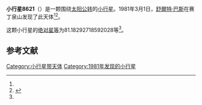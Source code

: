 {{Infobox planet
| bgcolour = #FFFFC0
| name = 8621
| symbol = 
| image = 
| caption = 
| discovery = yes
| discovery_ref = 
| discoverer = [[舒爾特·巴斯|舒爾特·巴斯]]
| discovery_site = [[赛丁泉山|赛丁泉山]] 
| discovered = 1981年3月1日
| designations = yes
| mp_name = 
| named_after = 
| alt_names = 1981 EK7/ 1989 UG7
| mp_category = [[主带小行星|主带小行星]]
| orbit_ref = <ref name="a">[http://ssd.jpl.nasa.gov/sbdb.cgi?sstr=8621 8621] {{Wayback|url=http://ssd.jpl.nasa.gov/sbdb.cgi?sstr=8621 |date=20110609194358 }}，小行星數據庫瀏覽器（JPL Small-Body Database Browser）－[[美国国家航空航天局|美国国家航空航天局]]喷气推进实验室</ref>
| epoch = 2456400.5 (2013年4月18日更新)
| aphelion = {{convert|3.639262774311486|AU|km|3|abbr=on|lk=out}}
| perihelion = {{convert|2.661233249201935|AU|km|3|abbr=on}}
| semimajor = {{convert|3.150248011756711|AU|km|3|abbr=on}}
| eccentricity = 0.15523056
| period = 2042.281231 [[日|日]]<br />5.59[[儒略年|儒略年]]
| avg_speed = 
| inclination = 4.313237243283482
| asc_node = 220.6828481812209
| mean_anomaly = 
| arg_peri = 81.18292718592028
| satellites = 
| physical_characteristics = yes
| dimensions = 
| mass = 
| density = 
| surface_grav = 
| escape_velocity = 
| sidereal_day = 
| axial_tilt = 
| pole_ecliptic_lat = 
| pole_ecliptic_lon = 
| albedo = 
| temperatures= 
| temp_name1 = 
| mean_temp_1 = 
| max_temp_1 = 
| temp_name2 = 
| max_temp_2 = 
| spectral_type = 
| abs_magnitude = 81.18292718592028
}}

'''小行星8621'''（{{lang-en|8621}}）是一颗围绕[[太阳|太阳]][[公转|公转]]的[[小行星|小行星]]。1981年3月1日，[[舒爾特·巴斯|舒爾特·巴斯]]在赛丁泉山发现了此天体<ref name="a" /><ref>{{cite news|title=小行星列表|url=http://cfa-www.harvard.edu/iau/lists/NumberedMPs.txt|accessdate=2013-07-08|newspaper=哈佛大学|archive-date=2008-05-17|archive-url=https://web.archive.org/web/20080517010638/http://cfa-www.harvard.edu/iau/lists/NumberedMPs.txt|dead-url=no}}</ref>。

这颗小行星的[[绝对星等|绝对星等]]为81.18292718592028等<ref name="a" />。

==参考文献==
{{reflist}}
{{Minor Planet Number|[[小行星8620|小行星8620]]|[[小行星8622|小行星8622]]}}

{{小天体}}

[[Category:小行星带天体|Category:小行星带天体]]
[[Category:1981年发现的小行星|Category:1981年发现的小行星]]

{{asteroid-stub}}